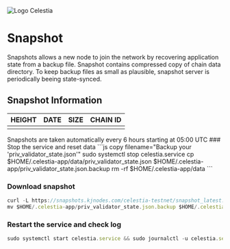 
![Logo Celestia](/assets/node/Celestia-logo-color-color.svg)


# Snapshot

Snapshots allows a new node to join the network by recovering application state from a backup file. Snapshot contains compressed copy of chain data directory. To keep backup files as small as plausible, snapshot server is periodically beeing state-synced.

## Snapshot Information

<div style={{ display: 'flex', justifyContent: 'center', alignItems: 'center', flexDirection: 'column' }}>
  <table style={{ width: '100%', borderCollapse: 'collapse' }}>
    <thead>
      <tr>
        <th style={{ textAlign: 'left', border: '1px solid black', padding: '8px' }}>HEIGHT</th>
        <th style={{ textAlign: 'left', border: '1px solid black', padding: '8px' }}>DATE</th>
        <th style={{ textAlign: 'left', border: '1px solid black', padding: '8px' }}>SIZE</th>
        <th style={{ textAlign: 'left', border: '1px solid black', padding: '8px' }}>CHAIN ID</th>
      </tr>
    </thead>
    <tbody>
      <tr>
        <td style={{ textAlign: 'left', border: '1px solid black', padding: '8px' }}></td>
        <td style={{ textAlign: 'left', border: '1px solid black', padding: '8px' }}></td>
        <td style={{ textAlign: 'left', border: '1px solid black', padding: '8px' }}></td>
        <td style={{ textAlign: 'left', border: '1px solid black', padding: '8px' }}></td>
      </tr>
    </tbody>
  </table>
</div>

<Callout type="info" emoji="ℹ️">
  Snapshots are taken automatically every 6 hours starting at 05:00 UTC
</Callout>

<Steps>
  ### Stop the service and reset data
```js copy filename="Backup your 'priv_validator_state.json'"
sudo systemctl stop celestia.service
cp $HOME/.celestia-app/data/priv_validator_state.json $HOME/.celestia-app/priv_validator_state.json.backup
rm -rf $HOME/.celestia-app/data
```

### Download snapshot
```js copy filename="Download the latest snapshot"
curl -L https://snapshots.kjnodes.com/celestia-testnet/snapshot_latest.tar.lz4 | tar -Ilz4 -xf - -C $HOME/.celestia-app
mv $HOME/.celestia-app/priv_validator_state.json.backup $HOME/.celestia-app/data/priv_validator_state.json
```
### Restart the service and check log
```js copy filename="backup and check log"
sudo systemctl start celestia.service && sudo journalctl -u celestia.service -f --no-hostname -o cat
```
</Steps>

